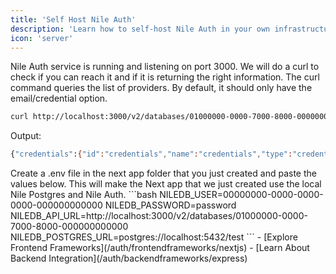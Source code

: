 ```yaml
---
title: 'Self Host Nile Auth'
description: 'Learn how to self-host Nile Auth in your own infrastructure'
icon: 'server'
---
```


<Steps>
  <LocalDevelopment/>
  <Step title="Test Nile Auth">
  Nile Auth service is running and listening on port 3000. We will do a curl to check if you can reach it and if it is returning the right information.
  The curl command queries the list of providers. By default, it should only have the email/credential option.

  ```bash
  curl http://localhost:3000/v2/databases/01000000-0000-7000-8000-000000000000/auth/providers
  ```

  Output:
  ```bash
  {"credentials":{"id":"credentials","name":"credentials","type":"credentials","signinUrl":"https://null/api/auth/signin/credentials","callbackUrl":"https://null/api/auth/callback/credentials"}}%   
  ```
  </Step>
  <CreateNextApp/>
  <Step title="Setup environment">
  Create a .env file in the next app folder that you just created and paste the values below. This will make the Next app that we just created use the local Nile Postgres and Nile Auth.
  ```bash
  NILEDB_USER=00000000-0000-0000-0000-000000000000
  NILEDB_PASSWORD=password
  NILEDB_API_URL=http://localhost:3000/v2/databases/01000000-0000-7000-8000-000000000000
  NILEDB_POSTGRES_URL=postgres://localhost:5432/test
  ```
  </Step>
  <InstallNile/>
  <UsingAuthComponent/>
  <Step title="Next Steps">
    - [Explore Frontend Frameworks](/auth/frontendframeworks/nextjs)
    - [Learn About Backend Integration](/auth/backendframeworks/express) 
  </Step>
</Steps>


